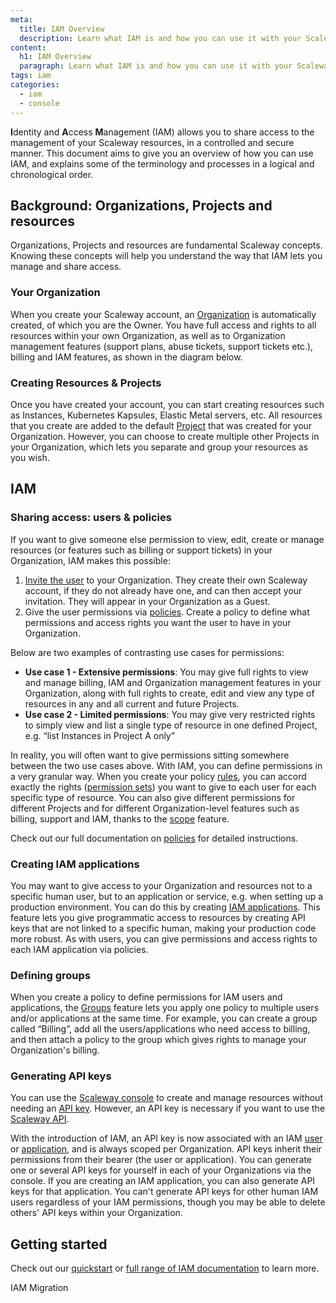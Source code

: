 ```yaml
---
meta:
  title: IAM Overview
  description: Learn what IAM is and how you can use it with your Scaleway account
content:
  h1: IAM Overview
  paragraph: Learn what IAM is and how you can use it with your Scaleway account
tags: iam
categories: 
  - iam
  - console
---
```


**I**dentity and **A**ccess **M**anagement (IAM) allows you to share access to the management of your Scaleway resources, in a controlled and secure manner. This document aims to give you an overview of how you can use IAM, and explains some of the terminology and processes in a logical and chronological order.

## Background: Organizations, Projects and resources

Organizations, Projects and resources are fundamental Scaleway concepts. Knowing these concepts will help you understand the way that IAM lets you manage and share access.

### Your Organization

When you create your Scaleway account, an [Organization](/identity-and-access-management/iam/concepts/#organization) is automatically created, of which you are the Owner. You have full access and rights to all resources within your own Organization, as well as to Organization management features (support plans, abuse tickets, support tickets etc.), billing and IAM features, as shown in the diagram below.

  <Lightbox src="scaleway-iam-organization.webp" alt="" />

### Creating Resources & Projects

Once you have created your account, you can start creating resources such as Instances, Kubernetes Kapsules, Elastic Metal servers, etc. All resources that you create are added to the default [Project](/identity-and-access-management/iam/concepts/#project) that was created for your Organization. However, you can choose to create multiple other Projects in your Organization, which lets you separate and group your resources as you wish.

## IAM

### Sharing access: users & policies

If you want to give someone else permission to view, edit, create or manage resources (or features such as billing or support tickets) in your Organization, IAM makes this possible:

1. [Invite the user](/identity-and-access-management/iam/how-to/invite-user-to-orga) to your Organization. They create their own Scaleway account, if they do not already have one, and can then accept your invitation. They will appear in your Organization as a Guest.
    <Lightbox src="scaleway-iam-owners-guests.webp" alt="" />
2. Give the user permissions via [policies](/identity-and-access-management/iam/concepts/#policy). Create a policy to define what permissions and access rights you want the user to have in your Organization. 
    <Lightbox src="scaleway-iam-policy.webp" alt="" />

Below are two examples of contrasting use cases for permissions:

- **Use case 1 - Extensive permissions**: You may give full rights to view and manage billing, IAM and Organization management features in your Organization, along with full rights to create, edit and view any type of resources in any and all current and future Projects.
- **Use case 2 - Limited permissions**: You may give very restricted rights to simply view and list a single type of resource in one defined Project, e.g. “list Instances in Project A only”

In reality, you will often want to give permissions sitting somewhere between the two use cases above. With IAM, you can define permissions in a very granular way. When you create your policy [rules](/identity-and-access-management/iam/concepts/#rule), you can accord exactly the rights ([permission sets](/identity-and-access-management/iam/concepts/#permission-set)) you want to give to each user for each specific type of resource. You can also give different permissions for different Projects and for different Organization-level features such as billing, support and IAM, thanks to the [scope](/identity-and-access-management/iam/concepts/#scope) feature.



Check out our full documentation on [policies](/identity-and-access-management/iam/reference-content/policy/) for detailed instructions.

### Creating IAM applications

You may want to give access to your Organization and resources not to a specific human user, but to an application or service, e.g. when setting up a production environment. You can do this by creating [IAM applications](/identity-and-access-management/iam/concepts/#application). This feature lets you give programmatic access to resources by creating API keys that are not linked to a specific human, making your production code more robust. As with users, you can give permissions and access rights to each IAM application via policies.

<Lightbox src="scaleway-create-appli.webp" alt="" />

### Defining groups

When you create a policy to define permissions for IAM users and applications, the [Groups](/identity-and-access-management/iam/concepts/#group) feature lets you apply one policy to multiple users and/or applications at the same time. For example, you can create a group called “Billing”, add all the users/applications who need access to billing, and then attach a policy to the group which gives rights to manage your Organization's billing.

<Lightbox src="scaleway-iam-concepts.webp" alt="" />

### Generating API keys

You can use the [Scaleway console](https://console.scaleway.com) to create and manage resources without needing an [API key](/identity-and-access-management/iam/concepts/#api-key). However, an API key is necessary if you want to use the [Scaleway API](https://www.scaleway.com/en/developers/api/). 

With the introduction of IAM, an API key is now associated with an IAM [user](/identity-and-access-management/iam/concepts/#user) or [application](/identity-and-access-management/iam/concepts/#application), and is always scoped per Organization. API keys inherit their permissions from their bearer (the user or application). You can generate one or several API keys for yourself in each of your Organizations via the console. If you are creating an IAM application, you can also generate API keys for that application. You can't generate API keys for other human IAM users regardless of your IAM permissions, though you may be able to delete others' API keys within your Organization.

<Lightbox src="scaleway-api-key.webp" alt="" />

## Getting started

Check out our [quickstart](/identity-and-access-management/iam/quickstart) or [full range of IAM documentation](/identity-and-access-management/iam) to learn more.


<Navigation title="See Also">
  <NextButton to="/identity-and-access-management/iam/reference-content/migration/">IAM Migration</NextButton>
</Navigation>